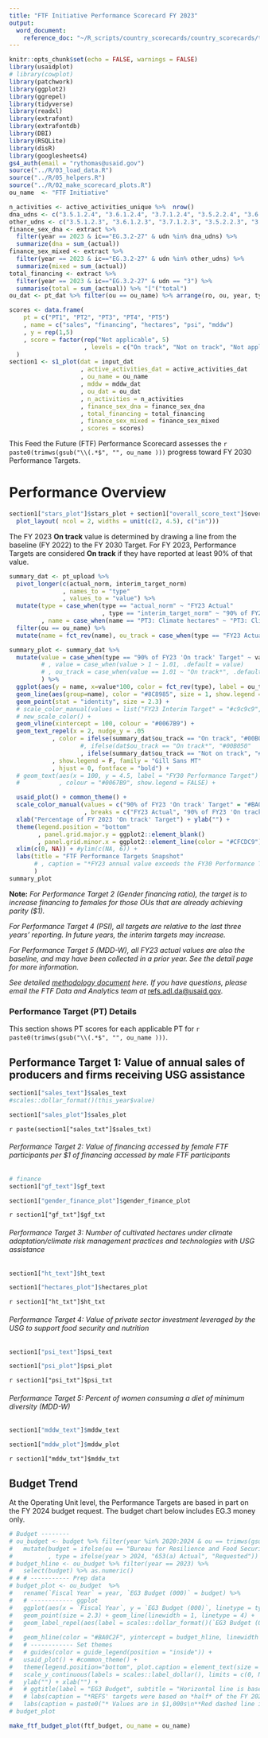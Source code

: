 ```yaml
---
title: "FTF Initiative Performance Scorecard FY 2023"
output: 
  word_document: 
    reference_doc: "~/R_scripts/country_scorecards/country_scorecards/templates/v1scorecard_template.docx"
---
```


```r
knitr::opts_chunk$set(echo = FALSE, warnings = FALSE)
library(usaidplot)
# library(cowplot)
library(patchwork)
library(ggplot2)
library(ggrepel)
library(tidyverse)
library(readxl)
library(extrafont)
library(extrafontdb)
library(DBI)
library(RSQLite)
library(disR)
library(googlesheets4)
gs4_auth(email = "rythomas@usaid.gov")
source("../R/03_load_data.R")
source("../R/05_helpers.R")
source("../R/02_make_scorecard_plots.R")
ou_name  <- "FTF Initiative"

n_activities <- active_activities_unique %>%  nrow()
dna_udns <- c("3.5.1.2.4", "3.6.1.2.4", "3.7.1.2.4", "3.5.2.2.4", "3.6.2.2.4", "3.7.2.2.4")
other_udns <- c("3.5.1.2.3", "3.6.1.2.3", "3.7.1.2.3", "3.5.2.2.3", "3.6.2.2.3", "3.7.2.2.3")
finance_sex_dna <- extract %>%
  filter(year == 2023 & ic=="EG.3.2-27" & udn %in% dna_udns) %>%
  summarize(dna = sum_(actual))
finance_sex_mixed <- extract %>%
  filter(year == 2023 & ic=="EG.3.2-27" & udn %in% other_udns) %>%
  summarize(mixed = sum_(actual))
total_financing <- extract %>%
  filter(year == 2023 & ic=="EG.3.2-27" & udn == "3") %>%
  summarise(total = sum_(actual)) %>% "["("total")
ou_dat <- pt_dat %>% filter(ou == ou_name) %>% arrange(ro, ou, year, type, name)

scores <- data.frame(
    pt = c("PT1", "PT2", "PT3", "PT4", "PT5")
    , name = c("sales", "financing", "hectares", "psi", "mddw")
    , y = rep(1,5)
    , score = factor(rep("Not applicable", 5)
                     , levels = c("On track", "Not on track", "Not applicable", "Not available"))
  )
section1 <- s1_plot(dat = input_dat
                    , active_activities_dat = active_activities_dat
                    , ou_name = ou_name
                    , mddw = mddw_dat
                    , ou_dat = ou_dat
                    , n_activities = n_activities
                    , finance_sex_dna = finance_sex_dna
                    , total_financing = total_financing
                    , finance_sex_mixed = finance_sex_mixed
                    , scores = scores)
```

This Feed the Future (FTF) Performance Scorecard assesses the `r paste0(trimws(gsub("\\(.*$", "", ou_name )))` progress toward FY 2030 Performance Targets.

# Performance Overview

```r
section1["stars_plot"]$stars_plot + section1["overall_score_text"]$overall_score_text +
  plot_layout( ncol = 2, widths = unit(c(2, 4.5), c("in")))
```

The FY 2023 **On track** value is determined by drawing a line from the baseline (FY 2022) to the FY 2030 Target. For FY 2023, Performance Targets are considered **On track** if they have reported at least 90% of that value.

```r
summary_dat <- pt_upload %>%
  pivot_longer(c(actual_norm, interim_target_norm)
               , names_to = "type"
               , values_to = "value") %>%
  mutate(type = case_when(type == "actual_norm" ~ "FY23 Actual"
                          , type == "interim_target_norm" ~ "90% of FY23 'On track' Target")
         , name = case_when(name == "PT3: Climate hectares" ~ "PT3: Climate adaptive hectares", .default = name)) %>% 
  filter(ou == ou_name) %>%
  mutate(name = fct_rev(name), ou_track = case_when(type == "FY23 Actual"~ ou_track)) 

summary_plot <- summary_dat %>%
  mutate(value = case_when(type == "90% of FY23 'On track' Target" ~ value *0.9, .default = value)
         # , value = case_when(value > 1 ~ 1.01, .default = value)
         # , ou_track = case_when(value == 1.01 ~ "On track*", .default = ou_track)
         ) %>% 
  ggplot(aes(y = name, x=value*100, color = fct_rev(type), label = ou_track)) +
  geom_line(aes(group=name), color = "#8C8985", size = 1, show.legend = FALSE) +
  geom_point(stat = "identity", size = 2.3) + 
  # scale_color_manual(values = list("FY23 Interim Target" = "#c9c9c9", "FY23 Actual" = "#8C8985")) +
  # new_scale_color() +
  geom_vline(xintercept = 100, colour = "#0067B9") +
  geom_text_repel(x = 2, nudge_y = .05
            , color = ifelse(summary_dat$ou_track == "On track", "#00B050"
                    #, ifelse(dat$ou_track == "On track*", "#00B050"
                    , ifelse(summary_dat$ou_track == "Not on track", "#f4231a", "#c9c9c9"))
            , show.legend = F, family = "Gill Sans MT"
            , hjust = 0, fontface = "bold") +
  # geom_text(aes(x = 100, y = 4.5, label = "FY30 Performance Target")
  #           , colour = "#0067B9", show.legend = FALSE) +

  usaid_plot() + common_theme() + 
  scale_color_manual(values = c("90% of FY23 'On track' Target" = "#BA0C2F", "FY23 Actual" = "#002F6C")
                     , breaks = c("FY23 Actual", "90% of FY23 'On track' Target")) +
  xlab("Percentage of FY 2023 'On track' Target") + ylab("") +
  theme(legend.position = "bottom"
        , panel.grid.major.y = ggplot2::element_blank()
        , panel.grid.minor.x = ggplot2::element_line(color = "#CFCDC9")) +
  xlim(c(0, NA)) + #ylim(c(NA, 6)) +
  labs(title = "FTF Performance Targets Snapshot"
       # , caption = "*FY23 annual value exceeds the FY30 Performance Target"
       )
summary_plot
```

**Note:** *For Performance Target 2 (Gender financing ratio), the target is to increase financing to females for those OUs that are already achieving parity (\$1).*

*For Performance Target 4 (PSI), all targets are relative to the last three years’ reporting. In future years, the interim targets may increase.*

*For Performance Target 5 (MDD-W), all FY23 actual values are also the baseline, and may have been collected in a prior year. See the detail page for more information.*

*See detailed [methodology document](https://docs.google.com/document/d/13n-43ppFiGKauscQ7HaAiQDCM4DssGEgRdq2fMyTDn0/edit) here. If you have questions, please email the FTF Data and Analytics team at* [refs.adl.da\@usaid.gov](mailto:refs.adl.da@usaid.gov){.email}.

### Performance Target (PT) Details

This section shows PT scores for each applicable PT for `r paste0(trimws(gsub("\\(.*$", "", ou_name )))`.

## Performance Target 1: Value of annual sales of producers and firms receiving USG assistance

```r
section1["sales_text"]$sales_text
#scales::dollar_format()(this_year$value)
```

```r
section1["sales_plot"]$sales_plot
```

`r paste(section1["sales_txt"]$sales_txt)`

###### Performance Target 2: Value of financing accessed by female FTF participants per \$1 of financing accessed by male FTF participants

```r
# finance
section1["gf_text"]$gf_text
```

```r
section1["gender_finance_plot"]$gender_finance_plot
```

`r section1["gf_txt"]$gf_txt`

###### Performance Target 3: Number of cultivated hectares under climate adaptation/climate risk management practices and technologies with USG assistance

```r
section1["ht_text"]$ht_text
```

```r
section1["hectares_plot"]$hectares_plot
```

`r section1["ht_txt"]$ht_txt`

###### Performance Target 4: Value of private sector investment leveraged by the USG to support food security and nutrition

```r
section1["psi_text"]$psi_text
```

```r
section1["psi_plot"]$psi_plot
```

`r section1["psi_txt"]$psi_txt`

###### Performance Target 5: Percent of women consuming a diet of minimum diversity (MDD-W)

```r
section1["mddw_text"]$mddw_text
```

```r
section1["mddw_plot"]$mddw_plot
```

`r section1["mddw_txt"]$mddw_txt`


## Budget Trend

At the Operating Unit level, the Performance Targets are based in part on the FY 2024 budget request. The budget chart below includes EG.3 money only.

```r
# Budget --------
# ou_budget <- budget %>% filter(year %in% 2020:2024 & ou == trimws(gsub("\\(.*$", "", gsub("USAID ", "",  ou_name )))) %>%
#   mutate(budget = ifelse(ou == "Bureau for Resilience and Food Security (RFS)", budget/2, budget)
#          , type = ifelse(year > 2024, "653(a) Actual", "Requested")) 
# budget_hline <- ou_budget %>% filter(year == 2023) %>%
#   select(budget) %>% as.numeric()
# # # ----------- Prep data
# budget_plot <- ou_budget  %>%
#   rename(`Fiscal Year` = year, `EG3 Budget (000)` = budget) %>%
#   # ------------ ggplot
#   ggplot(aes(x = `Fiscal Year`, y = `EG3 Budget (000)`, linetype = type)) +
#   geom_point(size = 2.3) + geom_line(linewidth = 1, linetype = 4) +
#   geom_label_repel(aes(label = scales::dollar_format()(`EG3 Budget (000)`)), nudge_y = 100) +
# 
#   geom_hline(color = "#BA0C2F", yintercept = budget_hline, linewidth = 1, linetype = 2) +
#   # ------------ Set themes
#   # guides(color = guide_legend(position = "inside")) +
#   usaid_plot() + #common_theme() + 
#   theme(legend.position="bottom", plot.caption = element_text(size = 12) ) +
#   scale_y_continuous(labels = scales::label_dollar(), limits = c(0, NA)) +
#   ylab("") + xlab("") + 
#   # ggtitle(label = "EG3 Budget", subtitle = "Horizontal line is baseline") +
#   # labs(caption = "*REFS' targets were based on *half* of the FY 2023 budget request.")
#   labs(caption = paste0("* Values are in $1,000s\n**Red dashed line is the budget level used for target setting.", collapse="n"))
# budget_plot

make_ftf_budget_plot(ftf_budget, ou_name = ou_name)
```



